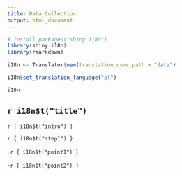 ```yaml
---
title: Data Collection
output: html_document
---
```



```r

# install.packages("shiny.i18n")
library(shiny.i18n)
library(rmarkdown)

```


```r

i18n <- Translator$new(translation_csvs_path = "data")

i18n$set_translation_language("pl")

i18n

```


## `r i18n$t("title")`


 `r { i18n$t("intro") }`

`r { i18n$t("step1") }`

-`r { i18n$t("point1") }`

-`r { i18n$t("point2") }`



